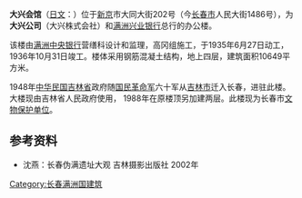 {{文物保护单位
| 级别 = 3
| 省名 = 吉林省
| 市/县名 = 长春市
| 图片 = The Tahsing building of Hsinking.jpg
| 名称 = 大兴公司旧址
| 编号 = 第8批第33号
| 分类 = 
| 所在 = 长春市人民大街1486号
| 时代 = 1935年
| 登录 = 2009年11月2日
}}
'''大兴会馆'''（[[日文|日文]]：{{lang|ja|大興ビル}}）位于[[新京|新京]]市大同大街202号（今[[长春市|长春市]]人民大街1486号），为'''大兴公司'''（大兴株式会社）和[[满洲兴业银行|满洲兴业银行]]总行的办公楼。

该楼由[[满洲中央银行|满洲中央银行]]营缮科设计和监理，高冈组施工，于1935年6月27日动工，1936年10月31日竣工。楼体采用钢筋混凝土结构，地上四层，建筑面积10649平方米。

1948年[[中华民国|中华民国]][[吉林省|吉林省]]政府随[[国民革命军|国民革命军]]六十军从[[吉林市|吉林市]]迁入长春，进驻此楼。大楼现由吉林省人民政府使用， 1988年在原楼顶另加建两层。此楼现为长春市[[文物保护单位|文物保护单位]]。

==参考资料==
*沈燕：长春伪满遗址大观 吉林摄影出版社 2002年
[[Category:长春满洲国建筑|Category:长春满洲国建筑]]